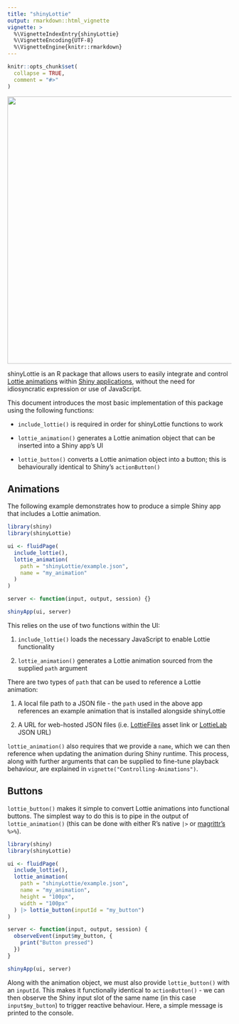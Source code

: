 ```yaml
---
title: "shinyLottie"
output: rmarkdown::html_vignette
vignette: >
  %\VignetteIndexEntry{shinyLottie}
  %\VignetteEncoding{UTF-8}
  %\VignetteEngine{knitr::rmarkdown}
---
```


```r
knitr::opts_chunk$set(
  collapse = TRUE,
  comment = "#>"
)
```

<center>![](images/shinyLottie.gif){width="600"}</center>

shinyLottie is an R package that allows users to easily integrate and control [Lottie animations](https://airbnb.io/lottie/#/) within [Shiny applications](https://shiny.posit.co/), without the need for idiosyncratic expression or use of JavaScript.

This document introduces the most basic implementation of this package using the following functions:

-   `include_lottie()` is required in order for shinyLottie functions to work

-   `lottie_animation()` generates a Lottie animation object that can be inserted into a Shiny app's UI

-   `lottie_button()` converts a Lottie animation object into a button; this is behaviourally identical to Shiny's `actionButton()`

## Animations

The following example demonstrates how to produce a simple Shiny app that includes a Lottie animation.

```r
library(shiny)
library(shinyLottie)

ui <- fluidPage(
  include_lottie(),
  lottie_animation(
    path = "shinyLottie/example.json",
    name = "my_animation"
  )
)

server <- function(input, output, session) {}

shinyApp(ui, server)
```

This relies on the use of two functions within the UI:

1.  `include_lottie()` loads the necessary JavaScript to enable Lottie functionality

2.  `lottie_animation()` generates a Lottie animation sourced from the supplied `path` argument

There are two types of `path` that can be used to reference a Lottie animation:

1.  A local file path to a JSON file - the `path` used in the above app references an example animation that is installed alongside shinyLottie

2.  A URL for web-hosted JSON files (i.e. [LottieFiles](https://app.lottiefiles.com/) asset link or [LottieLab](https://www.lottielab.com/?home) JSON URL)

`lottie_animation()` also requires that we provide a `name`, which we can then reference when updating the animation during Shiny runtime. This process, along with further arguments that can be supplied to fine-tune playback behaviour, are explained in `vignette("Controlling-Animations")`.

## Buttons

`lottie_button()` makes it simple to convert Lottie animations into functional buttons. The simplest way to do this is to pipe in the output of `lottie_animation()` (this can be done with either R's native `|>` or [magrittr's](https://magrittr.tidyverse.org/) `%>%`).

```r
library(shiny)
library(shinyLottie)

ui <- fluidPage(
  include_lottie(),
  lottie_animation(
    path = "shinyLottie/example.json",
    name = "my_animation",
    height = "100px",
    width = "100px"
  ) |> lottie_button(inputId = "my_button")
)

server <- function(input, output, session) {
  observeEvent(input$my_button, {
    print("Button pressed")
  })
}

shinyApp(ui, server)
```

Along with the animation object, we must also provide `lottie_button()` with an `inputId`. This makes it functionally identical to `actionButton()` - we can then observe the Shiny input slot of the same name (in this case `input$my_button`) to trigger reactive behaviour. Here, a simple message is printed to the console.
